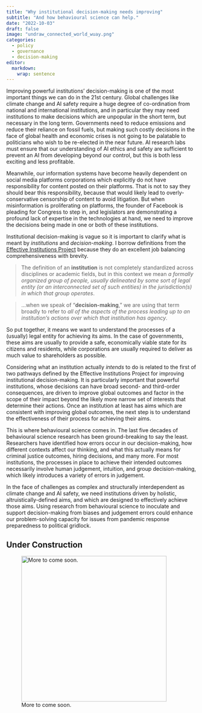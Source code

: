 ```yaml
---
title: "Why institutional decision-making needs improving"
subtitle: "And how behavioural science can help."
date: "2022-10-03"
draft: false
image: "undraw_connected_world_wuay.png"
categories: 
  - policy
  - governance
  - decision-making
editor: 
  markdown: 
    wrap: sentence
---
```


Improving powerful institutions' decision-making is one of the most important things we can do in the 21st century.
Global challenges like climate change and AI safety require a huge degree of co-ordination from national and international institutions, and in particular they may need institutions to make decisions which are unpopular in the short term, but necessary in the long term.
Governments need to reduce emissions and reduce their reliance on fossil fuels, but making such costly decisions in the face of global health and economic crises is not going to be palatable to politicians who wish to be re-elected in the near future.
AI research labs must ensure that our understanding of AI ethics and safety are sufficient to prevent an AI from developing beyond our control, but this is both less exciting and less profitable.

Meanwhile, our information systems have become heavily dependent on social media platforms corporations which explicitly do not have responsibility for content posted on their platforms.
That is not to say they should bear this responsibility, because that would likely lead to overly-conservative censorship of content to avoid litigation.
But when misinformation is proliferating on platforms, the founder of Facebook is pleading for Congress to step in, and legislators are demonstrating a profound lack of expertise in the technologies at hand, we need to improve the decisions being made in one or both of these institutions.

Institutional decision-making is vague so it is important to clarify what is meant by *institutions* and *decision-making*.
I borrow definitions from the [Effective Institutions Project](https://forum.effectivealtruism.org/posts/ttpSEgE3by7AAhQ7w/improving-institutional-decision-making-which-institutions-a#Background) because they do an excellent job balancing comprehensiveness with brevity.

> The definition of an **institution** is not completely standardized across disciplines or academic fields, but in this context we mean *a formally organized group of people, usually delineated by some sort of legal entity (or an interconnected set of such entities) in the jurisdiction(s) in which that group operates*.

> ...when we speak of "**decision-making**," we are using that term broadly to refer to *all of the aspects of the process leading up to an institution's actions over which that institution has agency*.

So put together, it means we want to understand the processes of a (usually) legal entity for achieving its aims.
In the case of governments, these aims are usually to provide a safe, economically viable state for its citizens and residents, while corporations are usually required to deliver as much value to shareholders as possible.

Considering what an institution actually *intends* to do is related to the first of two pathways defined by the Effective Institutions Project for improving institutional decision-making.
It is particularly important that powerful institutions, whose decisions can have broad second- and third-order consequences, are driven to improve global outcomes and factor in the scope of their impact beyond the likely more narrow set of interests that determine their actions.
Once an institution at least has aims which are consistent with improving global outcomes, the next step is to understand the effectiveness of their process for achieving their aims.

This is where behavioural science comes in.
The last five decades of behavioural science research has been ground-breaking to say the least.
Researchers have identified how errors occur in our decision-making, how different contexts affect our thinking, and what this actually means for criminal justice outcomes, hiring decisions, and many more.
For most institutions, the processes in place to achieve their intended outcomes necessarily involve human judgement, intuition, and group decision-making, which likely introduces a variety of errors in judgement.

In the face of challenges as complex and structurally interdependent as climate change and AI safety, we need institutions driven by holistic, altruistically-defined aims, and which are designed to effectively achieve those aims.
Using research from behavioural science to inoculate and support decision-making from biases and judgement errors could enhance our problem-solving capacity for issues from pandemic response preparedness to political gridlock.

::: callout-warning
## Under Construction

![More to come soon.](undraw_under_construction_46pa.png){fig-align="center" width="385"}
:::
